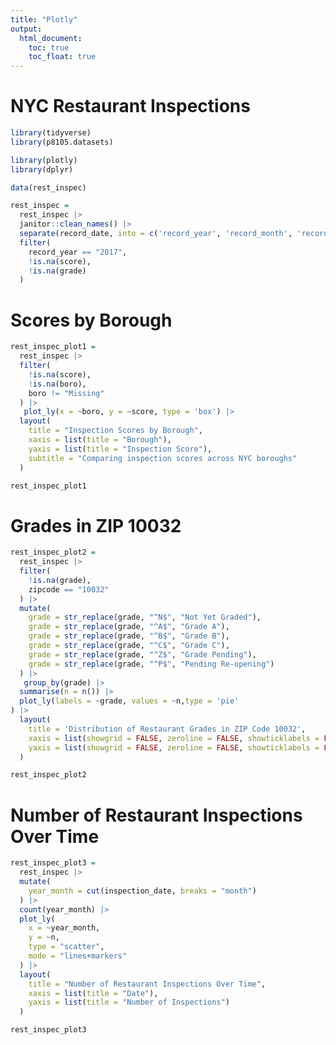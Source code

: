 ```yaml
---
title: "Plotly"
output: 
  html_document:
    toc: true
    toc_float: true
---
```


# NYC Restaurant Inspections

```r
library(tidyverse)
library(p8105.datasets)

library(plotly)
library(dplyr)
```

```r
data(rest_inspec)

rest_inspec =
  rest_inspec |> 
  janitor::clean_names() |> 
  separate(record_date, into = c('record_year', 'record_month', 'record_day'), remove = TRUE) |> 
  filter(
    record_year == "2017",
    !is.na(score),
    !is.na(grade)
  )

```

# Scores by Borough
```r

rest_inspec_plot1 = 
  rest_inspec |> 
  filter(
    !is.na(score),
    !is.na(boro),
    boro != "Missing"
  ) |> 
   plot_ly(x = ~boro, y = ~score, type = 'box') |> 
  layout(
    title = "Inspection Scores by Borough",
    xaxis = list(title = "Borough"),
    yaxis = list(title = "Inspection Score"),
    subtitle = "Comparing inspection scores across NYC boroughs"
  ) 

rest_inspec_plot1

```

# Grades in ZIP 10032
```r

rest_inspec_plot2 = 
  rest_inspec |> 
  filter(
    !is.na(grade),
    zipcode == "10032"
  ) |> 
  mutate(
    grade = str_replace(grade, "^N$", "Not Yet Graded"),
    grade = str_replace(grade, "^A$", "Grade A"),
    grade = str_replace(grade, "^B$", "Grade B"),
    grade = str_replace(grade, "^C$", "Grade C"), 
    grade = str_replace(grade, "^Z$", "Grade Pending"),
    grade = str_replace(grade, "^P$", "Pending Re-opening")
  ) |> 
   group_by(grade) |> 
  summarise(n = n()) |> 
  plot_ly(labels = ~grade, values = ~n,type = 'pie'
) |> 
  layout(
    title = 'Distribution of Restaurant Grades in ZIP Code 10032',
    xaxis = list(showgrid = FALSE, zeroline = FALSE, showticklabels = FALSE),
    yaxis = list(showgrid = FALSE, zeroline = FALSE, showticklabels = FALSE)
  )

rest_inspec_plot2

```

# Number of Restaurant Inspections Over Time
```r

rest_inspec_plot3 =
  rest_inspec |> 
  mutate(
    year_month = cut(inspection_date, breaks = "month")
  ) |> 
  count(year_month) |> 
  plot_ly(
    x = ~year_month,
    y = ~n,
    type = "scatter",
    mode = "lines+markers"
  ) |> 
  layout(
    title = "Number of Restaurant Inspections Over Time",
    xaxis = list(title = "Date"),
    yaxis = list(title = "Number of Inspections")
  )

rest_inspec_plot3

```




